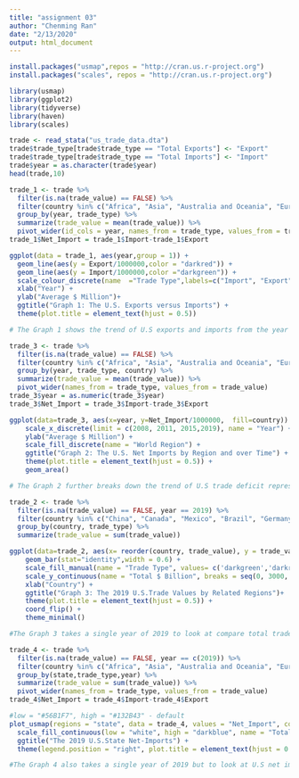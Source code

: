 ```yaml
---
title: "assignment 03"
author: "Chenming Ran"
date: "2/13/2020"
output: html_document
---
```


```r
install.packages("usmap",repos = "http://cran.us.r-project.org")
install.packages("scales", repos = "http://cran.us.r-project.org")
```

```r
library(usmap)
library(ggplot2)
library(tidyverse)
library(haven)
library(scales)
```

```r
trade <- read_stata("us_trade_data.dta")
trade$trade_type[trade$trade_type == "Total Exports"] <- "Export" 
trade$trade_type[trade$trade_type == "Total Imports"] <- "Import"
trade$year = as.character(trade$year)
head(trade,10)
```

```r
trade_1 <- trade %>%
  filter(is.na(trade_value) == FALSE) %>% 
  filter(country %in% c("Africa", "Asia", "Australia and Oceania", "Europe", "North America", "South/Central America" ))%>%
  group_by(year, trade_type) %>%
  summarize(trade_value = mean(trade_value)) %>%
  pivot_wider(id_cols = year, names_from = trade_type, values_from = trade_value) 
trade_1$Net_Import = trade_1$Import-trade_1$Export

ggplot(data = trade_1, aes(year,group = 1)) +
  geom_line(aes(y = Export/1000000,color = "darkred")) + 
  geom_line(aes(y = Import/1000000,color ="darkgreen")) +
  scale_colour_discrete(name  ="Trade Type",labels=c("Import", "Export")) +
  xlab("Year") +
  ylab("Average $ Million")+
  ggtitle("Graph 1: The U.S. Exports versus Imports") +
  theme(plot.title = element_text(hjust = 0.5))

# The Graph 1 shows the trend of U.S exports and imports from the year 2008 to the year 2019. It suggests that despite the sharp drop in 2008 and another low point in 2016, both exports and import have been steadily increasing until 2018. The country has experienced a relatively steeper increase quickly after recovering from the financial crisis in 2009, while other increases are relatively stable over time. Regarding the gap between two lines, it can be concluded that the trade deficit has been increasing over time, and the deficit has even increased since the 2016 election. This is definitely relevant to U.S.trade policy, which is always on the propoganda of Trump administration. The patterns of U.S. Exports and Imports, as well as the gap representing trade deficit, do not seem to show that U.S. has gained more surplus from trade since 2016. To note, Trump escalasted tarriffs on imports in 2018 but the pain appears on both exports and imports. 
```
```r
trade_3 <- trade %>%
  filter(is.na(trade_value) == FALSE) %>% 
  filter(country %in% c("Africa", "Asia", "Australia and Oceania", "Europe", "North America", "South/Central America" ))%>%
  group_by(year, trade_type, country) %>%
  summarize(trade_value = mean(trade_value)) %>%
  pivot_wider(names_from = trade_type, values_from = trade_value) 
trade_3$year = as.numeric(trade_3$year)
trade_3$Net_Import = trade_3$Import-trade_3$Export

ggplot(data=trade_3, aes(x=year, y=Net_Import/1000000,  fill=country)) + 
    scale_x_discrete(limit = c(2008, 2011, 2015,2019), name = "Year") +
    ylab("Average $ Million") +
    scale_fill_discrete(name = "World Region") +
    ggtitle("Graph 2: The U.S. Net Imports by Region and over Time") +
    theme(plot.title = element_text(hjust = 0.5)) +
    geom_area()

# The Graph 2 further breaks down the trend of U.S trade deficit represented by net imports from the year 2008 to the year 2019. Taking into account 6 world regions as export destinations and import origins, the graph shows that the major deficits occurs from U.S. trade activities with Asian countries, secondly with Europe, Thirdly with North America. However, for its trade activities with Africa, Australia and South/Central America, there are rather trade surplus. This sort of explains Trump interests in Asian Pacific, specifically China as the major trade policy target. But this seems do not provide rationales for imposing tarriffs on goods from Brazil and Mexico in the year 2019 and for calling questions on NAFTA.
```

```r
trade_2 <- trade %>%
  filter(is.na(trade_value) == FALSE, year == 2019) %>% 
  filter(country %in% c("China", "Canada", "Mexico", "Brazil", "Germany"))%>%
  group_by(country, trade_type) %>%
  summarize(trade_value = sum(trade_value)) 

ggplot(data=trade_2, aes(x= reorder(country, trade_value), y = trade_value/1000000000, fill = trade_type))+
    geom_bar(stat="identity",width = 0.6) +
    scale_fill_manual(name = "Trade Type", values= c('darkgreen','darkred') ) +
    scale_y_continuous(name = "Total $ Billion", breaks = seq(0, 3000, by = 100)) +
    xlab("Country") +
    ggtitle("Graph 3: The 2019 U.S.Trade Values by Related Regions")+
    theme(plot.title = element_text(hjust = 0.5)) +
    coord_flip() +
    theme_minimal()

#The Graph 3 takes a single year of 2019 to look at compare total trade values with major related countries. Trump has imposed a large amount of tarrifs last year, mainly regarding imports from China, but also from several places including Canada, Germany, Brazil, Mexico. However, the graph shows that China still accounts for its major imports, although the total trade value with China is below NAFTA countries. U.S. is exporting to Canada and Mexico a lot compared to its exports to China, given that NAFTA has allow many U.S.firms to export to Canada and Mexico mainly with higher-skilled goods. But such agreements do not exist with China and Germany.

```

```r
trade_4 <- trade %>%
  filter(is.na(trade_value) == FALSE, year == c(2019)) %>% 
  filter(country %in% c("Africa", "Asia", "Australia and Oceania", "Europe", "North America", "South/Central America" ))%>%
  group_by(state,trade_type,year) %>%
  summarize(trade_value = sum(trade_value)) %>%
  pivot_wider(names_from = trade_type, values_from = trade_value) 
trade_4$Net_Import = trade_4$Import-trade_4$Export

#low = "#56B1F7", high = "#132B43" - default
plot_usmap(regions = "state", data = trade_4, values = "Net_Import", color = "black") + 
  scale_fill_continuous(low = "white", high = "darkblue", name = "Total Value", label=number_format(scale=1e-9, suffix = "billion"), limits=c(0,300000000000), breaks=seq(0,300000000000, by=50000000000)) + 
  ggtitle("The 2019 U.S.State Net-Imports") +
  theme(legend.position = "right", plot.title = element_text(hjust = 0.5))

#The Graph 4 also takes a single year of 2019 but to look at U.S net imports across all states. Cross-state trade patterns show that a few states are indeed exporting rather than importing goods, while many are still importing slightly more than exporting. The state with highest net imports is California, whose trade deficits significantly surpasses all other states, In contrast, the states marked with grey color export more than its imports. Since the country as a whole has large net imports, this implies that the difference in trade is huge among among different states. Importantly, more liberal states tend to have higher trade deficit, meaning higher net import, which can partly implies party affiliation pattern especially near election term.
```